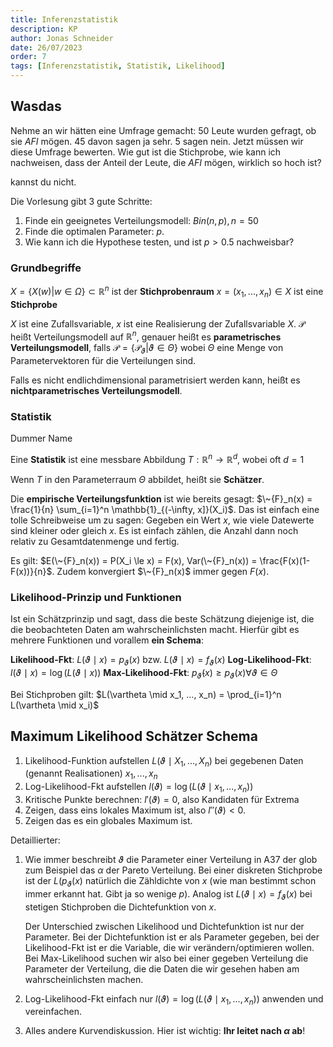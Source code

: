 ```yaml
---
title: Inferenzstatistik
description: KP
author: Jonas Schneider
date: 26/07/2023
order: 7
tags: [Inferenzstatistik, Statistik, Likelihood]
---
```


## Wasdas

Nehme an wir hätten eine Umfrage gemacht: 50 Leute wurden gefragt, ob sie _AFI_ mögen. 45 davon sagen ja sehr. 5 sagen nein.
Jetzt müssen wir diese Umfrage bewerten. Wie gut ist die Stichprobe, wie kann ich nachweisen, dass der Anteil der Leute, die _AFI_ mögen, wirklich so hoch ist?

<Spoiler>kannst du nicht.</Spoiler>

Die Vorlesung gibt 3 gute Schritte:

1. Finde ein geeignetes Verteilungsmodell: $Bin(n,p), n = 50$
2. Finde die optimalen Parameter: $p$.
3. Wie kann ich die Hypothese testen, und ist $p > 0.5$ nachweisbar?

### Grundbegriffe

$X = \{X(w) | w \in \Omega\} \subset \mathbb{R}^n$ ist der **Stichprobenraum**
$x = (x_1, ..., x_n) \in X$ ist eine **Stichprobe**

$X$ ist eine Zufallsvariable, $x$ ist eine Realisierung der Zufallsvariable $X$.
$\mathcal{P}$ heißt Verteilungsmodell auf $\mathbb{R}^n$, genauer heißt es **parametrisches Verteilungsmodell**, falls $\mathcal{P} = \{ \mathcal{P}_\vartheta | \vartheta \in \Theta\}$ wobei $\Theta$ eine Menge von Parametervektoren für die Verteilungen sind.

Falls es nicht endlichdimensional parametrisiert werden kann, heißt es **nichtparametrisches Verteilungsmodell**.

### Statistik

Dummer Name

Eine **Statistik** ist eine messbare Abbildung $T: \mathbb{R}^n \rightarrow \mathbb{R}^d$, wobei oft $d = 1$

Wenn $T$ in den Parameterraum $\Theta$ abbildet, heißt sie **Schätzer**.

Die **empirische Verteilungsfunktion** ist wie bereits gesagt: $\~{F}_n(x) = \frac{1}{n} \sum_{i=1}^n \mathbb{1}_{(-\infty, x]}(X_i)$. Das ist einfach eine tolle Schreibweise um zu sagen:
Gegeben ein Wert $x$, wie viele Datewerte sind kleiner oder gleich $x$. Es ist einfach zählen, die Anzahl dann noch relativ zu Gesamtdatenmenge und fertig.

Es gilt: $E(\~{F}_n(x)) = P(X_i \le x) = F(x), Var(\~{F}_n(x)) = \frac{F(x)(1-F(x))}{n}$. Zudem konvergiert $\~{F}_n(x)$ immer gegen $F(x)$.

### Likelihood-Prinzip und Funktionen

Ist ein Schätzprinzip und sagt, dass die beste Schätzung diejenige ist, die die beobachteten Daten am wahrscheinlichsten macht.
Hierfür gibt es mehrere Funktionen und vorallem **ein Schema**:

**Likelihood-Fkt**: $L(\vartheta \mid x) = p_\vartheta (x)$ bzw. $L(\vartheta \mid x) = f_\vartheta (x)$
**Log-Likelihood-Fkt**: $l(\vartheta \mid x) = \log(L(\vartheta \mid x))$
**Max-Likelihood-Fkt**: $p_{\hat{\vartheta}}(x) \ge p_\vartheta(x) \forall \vartheta \in \Theta$

Bei Stichproben gilt: $L(\vartheta \mid x_1, ..., x_n) = \prod_{i=1}^n L(\vartheta \mid x_i)$

## Maximum Likelihood Schätzer Schema

1. Likelihood-Funktion aufstellen $L(\vartheta \mid X_1, ..., X_n)$ bei gegebenen Daten (genannt Realisationen) $x_1, ..., x_n$
2. Log-Likelihood-Fkt aufstellen $l(\vartheta) = \log(L(\vartheta \mid x_1, ..., x_n))$
3. Kritische Punkte berechnen: $l'(\vartheta) = 0$, also Kandidaten für Extrema
4. Zeigen, dass eins lokales Maximum ist, also $l''(\vartheta) < 0$.
5. Zeigen das es ein globales Maximum ist. 

Detaillierter:
1. Wie immer beschreibt $\vartheta$ die Parameter einer Verteilung in A37 der glob zum Beispiel das $\alpha$ der Pareto Verteilung.
   Bei einer diskreten Stichprobe ist der $L(p_\vartheta(x)$ natürlich die Zähldichte von $x$ (wie man bestimmt schon immer erkannt hat. Gibt ja so wenige $p$).
   Analog ist $L(\vartheta \mid x) = f_\vartheta (x)$ bei stetigen Stichproben die Dichtefunktion von $x$.

    Der Unterschied zwischen Likelihood und Dichtefunktion ist nur der Parameter. Bei der Dichtefunktion ist er als Parameter gegeben, bei der Likelihood-Fkt ist er die Variable, die wir verändern/optimieren wollen.
    Bei Max-Likelihood suchen wir also bei einer gegeben Verteilung die Parameter der Verteilung, die die Daten die wir gesehen haben am wahrscheinlichsten machen.

2. Log-Likelihood-Fkt einfach nur $l(\vartheta) = \log(L(\vartheta \mid x_1, ..., x_n))$ anwenden und vereinfachen.
3. Alles andere Kurvendiskussion. Hier ist wichtig: **Ihr leitet nach $\alpha$ ab**! 
